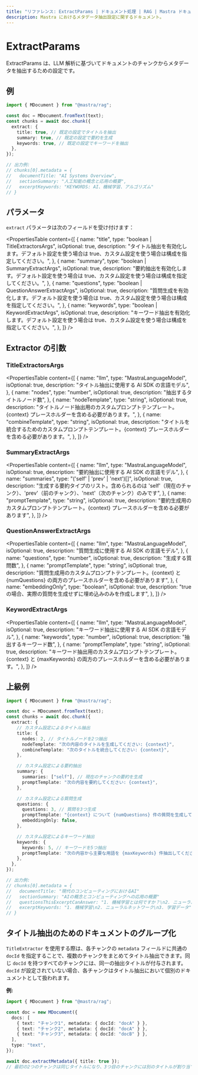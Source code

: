 ```yaml
---
title: "リファレンス: ExtractParams | ドキュメント処理 | RAG | Mastra ドキュメント"
description: Mastra におけるメタデータ抽出設定に関するドキュメント。
---
```


# ExtractParams

ExtractParams は、LLM 解析に基づいてドキュメントのチャンクからメタデータを抽出するための設定です。

## 例

```typescript showLineNumbers copy
import { MDocument } from "@mastra/rag";

const doc = MDocument.fromText(text);
const chunks = await doc.chunk({
  extract: {
    title: true, // 既定の設定でタイトルを抽出
    summary: true, // 既定の設定で要約を生成
    keywords: true, // 既定の設定でキーワードを抽出
  },
});

// 出力例:
// chunks[0].metadata = {
//   documentTitle: "AI Systems Overview",
//   sectionSummary: "人工知能の概念と応用の概要",
//   excerptKeywords: "KEYWORDS: AI、機械学習、アルゴリズム"
// }
```


## パラメータ

`extract` パラメータは次のフィールドを受け付けます：

<PropertiesTable
  content={[
    {
      name: "title",
      type: "boolean | TitleExtractorsArgs",
      isOptional: true,
      description:
        "タイトル抽出を有効化します。デフォルト設定を使う場合は true、カスタム設定を使う場合は構成を指定してください。",
    },
    {
      name: "summary",
      type: "boolean | SummaryExtractArgs",
      isOptional: true,
      description:
        "要約抽出を有効化します。デフォルト設定を使う場合は true、カスタム設定を使う場合は構成を指定してください。",
    },
    {
      name: "questions",
      type: "boolean | QuestionAnswerExtractArgs",
      isOptional: true,
      description:
        "質問生成を有効化します。デフォルト設定を使う場合は true、カスタム設定を使う場合は構成を指定してください。",
    },
    {
      name: "keywords",
      type: "boolean | KeywordExtractArgs",
      isOptional: true,
      description:
        "キーワード抽出を有効化します。デフォルト設定を使う場合は true、カスタム設定を使う場合は構成を指定してください。",
    },
  ]}
/>

## Extractor の引数

### TitleExtractorsArgs

<PropertiesTable
  content={[
    {
      name: "llm",
      type: "MastraLanguageModel",
      isOptional: true,
      description: "タイトル抽出に使用する AI SDK の言語モデル",
    },
    {
      name: "nodes",
      type: "number",
      isOptional: true,
      description: "抽出するタイトルノード数",
    },
    {
      name: "nodeTemplate",
      type: "string",
      isOptional: true,
      description:
        "タイトルノード抽出用のカスタムプロンプトテンプレート。{context} プレースホルダーを含める必要があります。",
    },
    {
      name: "combineTemplate",
      type: "string",
      isOptional: true,
      description:
        "タイトルを統合するためのカスタムプロンプトテンプレート。{context} プレースホルダーを含める必要があります。",
    },
  ]}
/>

### SummaryExtractArgs

<PropertiesTable
  content={[
    {
      name: "llm",
      type: "MastraLanguageModel",
      isOptional: true,
      description: "要約抽出に使用する AI SDK の言語モデル",
    },
    {
      name: "summaries",
      type: "('self' | 'prev' | 'next')[]",
      isOptional: true,
      description:
        "生成する要約タイプのリスト。含められるのは 'self'（現在のチャンク）、'prev'（前のチャンク）、'next'（次のチャンク）のみです",
    },
    {
      name: "promptTemplate",
      type: "string",
      isOptional: true,
      description:
        "要約生成用のカスタムプロンプトテンプレート。{context} プレースホルダーを含める必要があります",
    },
  ]}
/>

### QuestionAnswerExtractArgs

<PropertiesTable
  content={[
    {
      name: "llm",
      type: "MastraLanguageModel",
      isOptional: true,
      description: "質問生成に使用する AI SDK の言語モデル",
    },
    {
      name: "questions",
      type: "number",
      isOptional: true,
      description: "生成する質問数",
    },
    {
      name: "promptTemplate",
      type: "string",
      isOptional: true,
      description:
        "質問生成用のカスタムプロンプトテンプレート。{context} と {numQuestions} の両方のプレースホルダーを含める必要があります",
    },
    {
      name: "embeddingOnly",
      type: "boolean",
      isOptional: true,
      description: "true の場合、実際の質問を生成せずに埋め込みのみを作成します",
    },
  ]}
/>

### KeywordExtractArgs

<PropertiesTable
  content={[
    {
      name: "llm",
      type: "MastraLanguageModel",
      isOptional: true,
      description: "キーワード抽出に使用する AI SDK の言語モデル",
    },
    {
      name: "keywords",
      type: "number",
      isOptional: true,
      description: "抽出するキーワード数",
    },
    {
      name: "promptTemplate",
      type: "string",
      isOptional: true,
      description:
        "キーワード抽出用のカスタムプロンプトテンプレート。{context} と {maxKeywords} の両方のプレースホルダーを含める必要があります。",
    },
  ]}
/>

## 上級例

```typescript showLineNumbers copy
import { MDocument } from "@mastra/rag";

const doc = MDocument.fromText(text);
const chunks = await doc.chunk({
  extract: {
    // カスタム設定によるタイトル抽出
    title: {
      nodes: 2, // タイトルノードを2つ抽出
      nodeTemplate: "次の内容のタイトルを生成してください: {context}",
      combineTemplate: "次のタイトルを統合してください: {context}",
    },

    // カスタム設定による要約抽出
    summary: {
      summaries: ["self"], // 現在のチャンクの要約を生成
      promptTemplate: "次の内容を要約してください: {context}",
    },

    // カスタム設定による質問生成
    questions: {
      questions: 3, // 質問を3つ生成
      promptTemplate: "{context} について {numQuestions} 件の質問を生成してください",
      embeddingOnly: false,
    },

    // カスタム設定によるキーワード抽出
    keywords: {
      keywords: 5, // キーワードを5つ抽出
      promptTemplate: "次の内容から主要な用語を {maxKeywords} 件抽出してください: {context}",
    },
  },
});

// 出力例:
// chunks[0].metadata = {
//   documentTitle: "現代のコンピューティングにおけるAI"
//   sectionSummary: "AIの概念とコンピューティングへの応用の概要"
//   questionsThisExcerptCanAnswer: "1. 機械学習とは何ですか？\n2. ニューラルネットワークはどのように機能しますか？"
//   excerptKeywords: "1. 機械学習\n2. ニューラルネットワーク\n3. 学習データ"
// }
```


## タイトル抽出のためのドキュメントのグループ化

`TitleExtractor` を使用する際は、各チャンクの `metadata` フィールドに共通の `docId` を指定することで、複数のチャンクをまとめてタイトル抽出できます。同じ `docId` を持つすべてのチャンクには、同一の抽出タイトルが付与されます。`docId` が設定されていない場合、各チャンクはタイトル抽出において個別のドキュメントとして扱われます。

**例:**

```ts
import { MDocument } from "@mastra/rag";

const doc = new MDocument({
  docs: [
    { text: "チャンク1", metadata: { docId: "docA" } },
    { text: "チャンク2", metadata: { docId: "docA" } },
    { text: "チャンク3", metadata: { docId: "docB" } },
  ],
  type: "text",
});

await doc.extractMetadata({ title: true });
// 最初の2つのチャンクは同じタイトルになり、3つ目のチャンクには別のタイトルが割り当てられます。
```
